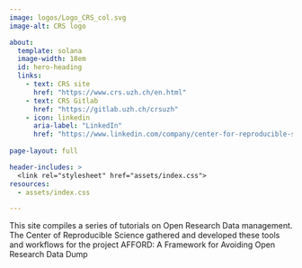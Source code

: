 ```yaml
---
image: logos/Logo_CRS_col.svg
image-alt: CRS logo

about:
  template: solana
  image-width: 18em
  id: hero-heading
  links:
    - text: CRS site
      href: "https://www.crs.uzh.ch/en.html"
    - text: CRS Gitlab
      href: "https://gitlab.uzh.ch/crsuzh"
    - icon: linkedin
      aria-label: "LinkedIn"
      href: "https://www.linkedin.com/company/center-for-reproducible-science/"  
    
page-layout: full

header-includes: >
  <link rel="stylesheet" href="assets/index.css">
resources:
  - assets/index.css

---
```



::: {#hero-heading}
This site compiles a series of tutorials on Open Research Data management. The Center of Reproducible Science gathered and developed these tools and workflows for the project AFFORD: A Framework for Avoiding Open Research Data Dump 

:::

  
<!-- # Welcome {.unnumbered} -->

<!-- This is the collection of CRS tutorials for the project: -->

<!-- **A Framework for Avoiding the Open Research Data Dump (AFFORD)** -->

<!-- ![](logos/Logo_AFFORD_col.svg){fig-align="left"} -->

<!-- ![](logos/Logo_CRS_col.svg){fig-align="left" width="134"} --> 
